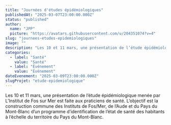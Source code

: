 ```yaml
---
title: "Journées d'études épidémiologiques"
publishedAt: "2025-03-07T23:00:00.000Z"
status: "published"
author:
  name: "JPP"
  picture: "https://avatars.githubusercontent.com/u/204351074?v=4"
slug: "journees-etudes-epidemiologiques"
image: ""
description: "Les 10 et 11 mars, une présentation de l’étude épidémiologique menée par L’Institut de Fos sur Mer est faite aux praticiens de santé. L’objectif est la construction commune des Instituts de Fos/Mer, de l’Aude et du Pays du Mont-Blanc d’un programme d’identification de l’état de santé des habitants à l’échelle du territoire du Pays du Mont-Blanc."
categories:
  - label: "Santé"
    value: "Santé"
  - label: "Événement"
    value: "Événement"
dateEvenement: "2025-03-09T23:00:00.000Z"
slugProjet: "etude-epidemiologique"
---
```


Les 10 et 11 mars, une présentation de l’étude épidémiologique menée par L’Institut de Fos sur Mer est faite aux praticiens de santé. L’objectif est la construction commune des Instituts de Fos/Mer, de l’Aude et du Pays du Mont-Blanc d’un programme d’identification de l’état de santé des habitants à l’échelle du territoire du Pays du Mont-Blanc.